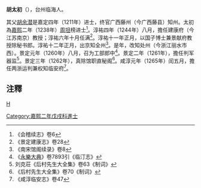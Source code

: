 '''胡太初'''（{{bd|?||?|}}），台州临海人。

其父[[胡余潜|胡余潜]]是嘉定四年（1211年）进士，终官广西藤州（今广西藤县）知州。太初為[[嘉熙|嘉熙]]二年（1238年）[[周坦|周坦]]榜进士<ref>《会稽续志》卷6</ref>。淳祐四年（1244年）八月，擔任建康府（今江苏南京）教授；淳祐六年十月任满<ref>《景定建康志》卷28</ref>。淳祐十一年正月，以国子博士兼景献府教授除秘书郎。淳祐十二年正月，出京知全州<ref>《南宋馆阁续录》卷8</ref>。是年，改知处州（今浙江丽水市西）。景定元年（1260年）八月，召为工部郎中<ref>《[[永樂大典|永樂大典]]》卷7893引《临汀志》</ref>。景定二年（1261年），擔任判军器监<ref>刘克荘《后村先生大全集》卷63《制词》</ref>。景定三年（1262年），真除馆职直秘阁<ref>《后村先生大全集》卷70《制词》</ref>。咸淳元年（1265年）闰五月，擔任两浙运判兼权知临安府<ref>《咸淳临安志》卷47</ref>。

== 注釋 ==
{{reflist|2}}

[[category:宋朝政治人物|H]]
[[Category:嘉熙二年戊戌科進士|Category:嘉熙二年戊戌科進士]]